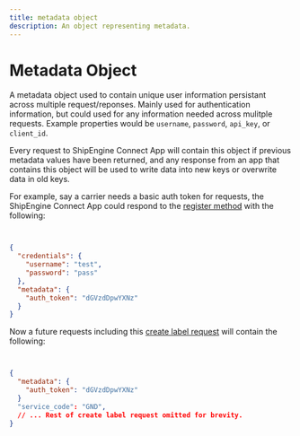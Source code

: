 ```yaml
---
title: metadata object
description: An object representing metadata.
---
```


Metadata Object
===============================================
A metadata object used to contain unique user information persistant across multiple request/reponses.
Mainly used for authentication information, but could used for any information needed across mulitple requests.
Example properties would be `username`, `password`, `api_key`, or `client_id`. 

Every request to ShipEngine Connect App will contain this object if previous metadata values have been returned, and any response from an app that contains this object will be used to write data into new keys or overwrite data in old keys.

For example, say a carrier needs a basic auth token for requests, the ShipEngine Connect App could respond to the [register method](./methods/register.mdx) with the following:

```json


{
  "credentials": {
    "username": "test",
    "password": "pass"
  },
  "metadata": {
    "auth_token": "dGVzdDpwYXNz"
  }
}
```

Now a future requests including this [create label request](./methods/create-label.mdx) will contain the following:

```json


{
  "metadata": {
    "auth_token": "dGVzdDpwYXNz"
  }
  "service_code": "GND",
  // ... Rest of create label request omitted for brevity.
}
```